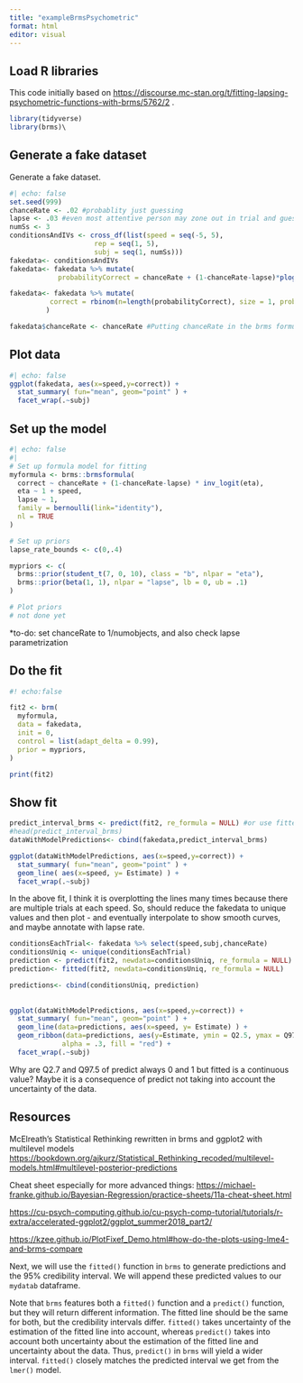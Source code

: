 ```yaml
---
title: "exampleBrmsPsychometric"
format: html
editor: visual
---
```


## Load R libraries

This code initially based on <https://discourse.mc-stan.org/t/fitting-lapsing-psychometric-functions-with-brms/5762/2> .

```r
library(tidyverse)
library(brms)\
```

## Generate a fake dataset

Generate a fake dataset.

```r
#| echo: false
set.seed(999)
chanceRate <- .02 #probablity just guessing
lapse <- .03 #even most attentive person may zone out in trial and guess
numSs <- 3
conditionsAndIVs <- cross_df(list(speed = seq(-5, 5),
                     rep = seq(1, 5),
                     subj = seq(1, numSs)))
fakedata<- conditionsAndIVs
fakedata<- fakedata %>% mutate(
            probabilityCorrect = chanceRate + (1-chanceRate-lapse)*plogis(1 * (-speed)) )

fakedata<- fakedata %>% mutate(
          correct = rbinom(n=length(probabilityCorrect), size = 1, prob = probabilityCorrect)
         )

fakedata$chanceRate <- chanceRate #Putting chanceRate in the brms formula, brms will know to look for chanceRate in the data dataframe
```

## Plot data

```r
#| echo: false
ggplot(fakedata, aes(x=speed,y=correct)) + 
  stat_summary( fun="mean", geom="point" ) +
  facet_wrap(.~subj)
```

## Set up the model

```r
#| echo: false
#| 
# Set up formula model for fitting
myformula <- brms::brmsformula(
  correct ~ chanceRate + (1-chanceRate-lapse) * inv_logit(eta),
  eta ~ 1 + speed,
  lapse ~ 1, 
  family = bernoulli(link="identity"),
  nl = TRUE
) 

# Set up priors
lapse_rate_bounds <- c(0,.4)

mypriors <- c(
  brms::prior(student_t(7, 0, 10), class = "b", nlpar = "eta"),
  brms::prior(beta(1, 1), nlpar = "lapse", lb = 0, ub = .1)
)

# Plot priors
# not done yet

```

\*to-do: set chanceRate to 1/numobjects, and also check lapse parametrization

## Do the fit

```r
#! echo:false

fit2 <- brm(
  myformula,
  data = fakedata,
  init = 0,
  control = list(adapt_delta = 0.99),
  prior = mypriors,
)

print(fit2)
```

## Show fit

```r
predict_interval_brms <- predict(fit2, re_formula = NULL) #or use fitted to not take into account uncertainty of observations
#head(predict_interval_brms)
dataWithModelPredictions<- cbind(fakedata,predict_interval_brms)

ggplot(dataWithModelPredictions, aes(x=speed,y=correct)) + 
  stat_summary( fun="mean", geom="point" ) +
  geom_line( aes(x=speed, y= Estimate) ) +
  facet_wrap(.~subj)

```

In the above fit, I think it is overplotting the lines many times because there are multiple trials at each speed. So, should reduce the fakedata to unique values and then plot - and eventually interpolate to show smooth curves, and maybe annotate with lapse rate.

```r
conditionsEachTrial<- fakedata %>% select(speed,subj,chanceRate)
conditionsUniq <- unique(conditionsEachTrial)
prediction <- predict(fit2, newdata=conditionsUniq, re_formula = NULL) 
prediction<- fitted(fit2, newdata=conditionsUniq, re_formula = NULL) 

predictions<- cbind(conditionsUniq, prediction)
  
  
ggplot(dataWithModelPredictions, aes(x=speed,y=correct)) + 
  stat_summary( fun="mean", geom="point" ) +
  geom_line(data=predictions, aes(x=speed, y= Estimate) ) +
  geom_ribbon(data=predictions, aes(y=Estimate, ymin = Q2.5, ymax = Q97.5),
             alpha = .3, fill = "red") +
  facet_wrap(.~subj)
```

Why are Q2.7 and Q97.5 of predict always 0 and 1 but fitted is a continuous value? Maybe it is a consequence of predict not taking into account the uncertainty of the data.

## Resources

McElreath's Statistical Rethinking rewritten in brms and ggplot2 with multilevel models <https://bookdown.org/ajkurz/Statistical_Rethinking_recoded/multilevel-models.html#multilevel-posterior-predictions>

Cheat sheet especially for more advanced things: <https://michael-franke.github.io/Bayesian-Regression/practice-sheets/11a-cheat-sheet.html>

<https://cu-psych-computing.github.io/cu-psych-comp-tutorial/tutorials/r-extra/accelerated-ggplot2/ggplot_summer2018_part2/>

<https://kzee.github.io/PlotFixef_Demo.html#how-do-the-plots-using-lme4-and-brms-compare>

Next, we will use the `fitted()` function in `brms` to generate predictions and the 95% credibility interval. We will append these predicted values to our `mydatab` dataframe.

Note that `brms` features both a `fitted()` function and a `predict()` function, but they will return different information. The fitted line should be the same for both, but the credibility intervals differ. `fitted()` takes uncertainty of the estimation of the fitted line into account, whereas `predict()` takes into account both uncertainty about the estimation of the fitted line and uncertainty about the data. Thus, `predict()` in `brms` will yield a wider interval. `fitted()` closely matches the predicted interval we get from the `lmer()` model.
